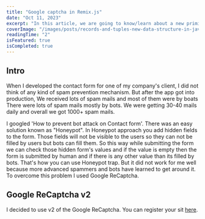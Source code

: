 ```yaml
---
title: "Google captcha in Remix.js"
date: "Oct 11, 2023"
excerpt: "In this article, we are going to know/learn about a new primitive data structure Record and Tuple."
coverImage: "/images/posts/records-and-tuples-new-data-structure-in-javascript.webp"
readingTime: "2"
isFeatured: true
isCompleted: true
---
```


## Intro

When I developed the contact form for one of my company's client, I did not think of
any kind of spam prevention mechanism. But after the app got into production, We received lots of spam mails and most of them were by boats There were lots of spam
mails mostly by bots. We were getting 30-40 mails daily and overall we got 1000+ spam mails.

I googled 'How to prevent bot attack on Contact form'. There was an easy solution known as "Honeypot".
In Honeypot approach you add hidden fields to the form. Those fields will not be visible to the
users so they can not be filled by users but bots can fill them. So this way while submitting the form
we can check those hidden form's values and if the value is empty then the form is submitted by human and if there is any other value than its filled by bots.
That's how you can use Honeypot trap. But it did not work for me well because more advanced spammers and bots have learned to get around it.
To overcome this problem I used Google ReCaptcha.

## Google ReCaptcha v2

I decided to use v2 of the Google ReCaptcha. You can register your sit [here](https://www.google.com/u/0/recaptcha/admin/create).
